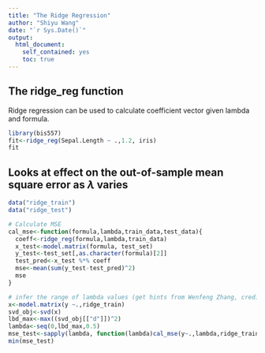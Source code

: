 ---
title: "The Ridge Regression"
author: "Shiyu Wang"
date: "`r Sys.Date()`"
output:
  html_document:
    self_contained: yes
    toc: true
---
<!--
%\VignetteEngine{knitr::rmarkdown}
%\VignetteIndexEntry{The ridge regression vignette}
-->
## The ridge_reg function
Ridge regression can be used to calculate coefficient vector given lambda and formula.
```{r}
library(bis557)
fit<-ridge_reg(Sepal.Length ~ .,1.2, iris)
fit
```
## Looks at effect on the out-of-sample mean square error as $\lambda$ varies
```{r}
data("ridge_train")
data("ridge_test")

# Calculate MSE
cal_mse<-function(formula,lambda,train_data,test_data){
  coeff<-ridge_reg(formula,lambda,train_data)
  x_test<-model.matrix(formula, test_set)
  y_test<-test_set[,as.character(formula)[2]]
  test_pred<-x_test %*% coeff
  mse<-mean(sum(y_test-test_pred)^2)
  mse
}

# infer the range of lambda values (get hints from Wenfeng Zhang, credits to him)
x<-model.matrix(y ~.,ridge_train)
svd_obj<-svd(x)
lbd_max<-max((svd_obj[["d"]])^2)
lambda<-seq(0,lbd_max,0.5)
mse_test<-sapply(lambda, function(lambda)cal_mse(y~.,lambda,ridge_train,ridge_test))
min(mse_test)

```



